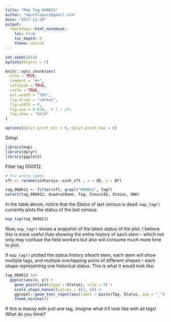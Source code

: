 ```yaml
---
title: "Map Tag 000012"
author: "maurolepore@gmail.com"
date: "2017-11-29"
output:
  rmarkdown::html_notebook:
    toc: true
    toc_depth: 6
    theme: united
---
```


```r
set.seed(1014)
options(digits = 3)

knitr::opts_chunk$set(
  echo = TRUE,
  comment = "#>",
  collapse = TRUE,
  cache = TRUE,
  out.width = "70%",
  fig.align = "center",
  fig.width = 6,
  fig.asp = 0.618,  # 1 / phi
  fig.show = "hold"
)

options(dplyr.print_min = 6, dplyr.print_max = 6)
```

Setup

```r
library(map)
library(dplyr)
library(ggplot2)
```

Filter tag 000012.

```r
# Fix wrong names
vft <- rename(sinharaja::sinh_vft , x = QX, y = QY)

tag_000012 <- filter(vft, grepl("000012", Tag))
select(tag_000012, QuadratName, Tag, CensusID, Status, DBH)
```

In the table above, notice that the Status of last census is dead. `map_tag()` currently plots the status of the last census:

```r
map_tag(tag_000012)
```

Now, `map_tag()` shows a snapshot of the latest status of the plot. I believe this is more useful than showing the entire history of each stem -- which not only may confuse the field workers but also will consume much more time to plot.

If `map_tag()` plotted the status history ofeach stem, each stem will show multiple tags, and multiple overlapping poins of different shapes -- each shape representing one historical status. This is what it would look like:

```r
tag_000012 %>% 
  ggplot(aes(x, y)) + 
    geom_point(aes(shape = Status), size = 5) +
    scale_shape_manual(values = c(1, 6)) +
    ggrepel::geom_text_repel(aes(label = paste(Tag, Status, sep = "_"))) +
    theme_minimal()
```

If this is messy with just one tag, imagine what it'll look like with all tags! What do you think?
